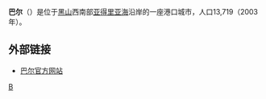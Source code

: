 {{Unreferenced|time=2019-08-02T12:37:01+00:00}}
{{For|巴尔的其他意思}}
{{noteTA
|G1=Country
}}
{{Infobox Settlement
| name = 巴尔<br/>Бар
| image_skyline = King Nikola's Palace.jpg
| imagesize = 250px
| image_caption = 
| image_flag =Flag of Bar, Montenegro.svg
| image_shield = Coat of Arms of Bar.png
| pushpin_map = Montenegro
| pushpin_label_position = bottom
| subdivision_type = 国家
| subdivision_name = {{MNE}}
| subdivision_type1 = [[黑山市镇|市镇]]
| subdivision_name1 = [[巴尔市镇|巴尔市镇]]
| elevation_m = 
| elevation_ft = 
| area_total_km2 = 598
| population_as_of = 2003年
| population_total = 13719
| population_density_km2 = auto
| timezone = [[CET|CET]]
| utc_offset = +1
| timezone_DST = [[CEST|CEST]]
| utc_offset_DST = +2
| website =  
}}
'''巴尔'''（{{lang-cnr|Bar/Бар}}）是位于[[黑山|黑山]]西南部[[亚得里亚海|亚得里亚海]]沿岸的一座港口城市，人口13,719（2003年）。

==外部链接==
*[https://web.archive.org/web/20100209004447/http://www.bar.me/ 巴尔官方网站]

[[Category:黑山城市|B]]
